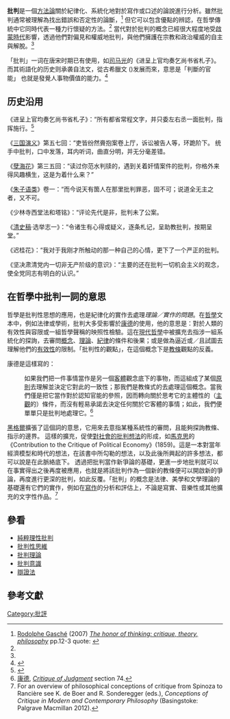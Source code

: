 {{Refimprove|time=2016-11-19T18:32:48+00:00}}
{{not|批评|评论}}
'''批判'''是一個[[方法論|方法論]]關於紀律化、系統化地對於寫作或口述的論說進行分析。雖然批判通常被理解為找出錯誤和否定性的論斷，<ref name="Gasche07p12">[[Rodolphe_Gasché|Rodolphe Gasché]] (2007) [http://books.google.com/books?id=_CZVDv6bdXIC&pg=PA12 ''The honor of thinking: critique, theory, philosophy''] {{Wayback|url=http://books.google.com/books?id=_CZVDv6bdXIC&pg=PA12 |date=20200716035332 }} pp.12-3 quote: {{quotation|Let us also remind ourselves of the fact that throughout the eighteenth century, which Kant, in ''Critique of Pure Reason'', labeled "in especial degree, the age of criticism" and to which our use of "critique", today remains largely indebted, critique was above all critique of prejudice and established authority, and hence was intimately tied to a conception of the human being as capable of self-thinking, hence authonomous, and free from religious and political authorities.}}</ref> 但它可以包含優點的辨認，在哲學傳統中它同時代表一種力行懷疑的方法。<ref name="Gasche07p12"/> 當代對於批判的概念已經很大程度地受[[啟蒙時代|啟蒙時代]]影響，透過他們對偏見和權威地批判，與他們擁護在宗教和政治權威的自主與解脫。<ref name="Gasche07p12"/>

「批判」一词在唐宋时期已有使用，如[[司马光|司马光]]的《进呈上官均奏乞尚书省札子》。而其術語化的历史则承袭自法文，從古希臘文{{lang|grc|κριτική}} ({{transl|grc|ISO|kritikē}})发展而來，意思是「判斷的官能」 也就是發覺人事物價值的能力。<ref name="OED">{{OED|critick}}</ref>

== 历史沿用 ==
《进呈上官均奏乞尚书省札子》：“所有都省常程文字，并只委左右丞一面批判，指挥施行。<ref>{{Cite web|title=批判|url=https://cidian.qianp.com/ci/%E6%89%B9%E5%88%A4|access-date=2021-12-07|work=千篇国学·汉语词典|language=zh-CN|archive-date=2021-12-07|archive-url=https://web.archive.org/web/20211207214955/https://cidian.qianp.com/ci/%E6%89%B9%E5%88%A4|dead-url=no}}</ref>

《[[三国演义|三国演义]]》第五七回：“吏皆纷然賫抱案卷上厅，诉讼被告人等，环跪阶下。 统 手中批判，口中发落，耳内听词，曲直分明，并无分毫差错。

《[[孽海花|孽海花]]》第三五回：“读过你范水判牍的，遇到关着奸情案件的批判，你格外来得风趣横生，这是为着什么来？”

《[[朱子语类|朱子语类]]》卷一：“而今说天有箇人在那里批判罪恶，固不可；说道全无主之者，又不可。

《少林寺西堂法和塔铭》：“评论先代是非，批判未了公案。

《[[清史稿|清史稿]]·选举志一》：“令诸生有心得或疑义，逐条札记，呈助教批判，按期呈堂。”

《迟桂花》：“我对于我刚才所触动的那一种自己的心情，更下了一个严正的批判。

《坚决肃清党内一切非无产阶级的意识》：“主要的还在批判一切机会主义的观念，使全党同志有明白的认识。”

==在哲學中批判一詞的意思==
哲學是批判性思想的應用，也是紀律化的實作去處理''理論／實作的問題''。在[[哲學|哲學]]文本中，例如法律或學術，批判大多受影響於[[康德|康德]]的使用，他的意思是：對於人類的有效性與容限或一組哲學聲稱的映照性檢驗。這在[[現代哲學|現代哲學]]中被擴充去指涉一組系統化的探詢，去審問[[概念|概念]]、[[理論|理論]]、[[紀律|紀律]]的條件和後果；或是做為逼近或／且試圖去理解他們的[[有效性|有效性]]的限制。「批判性的觀點」，在這個概念下是[[教條|教條]]觀點的反義。

康德是這樣寫的：

: 如果我們把一件事情當作是另一個[[客體|客體]]觀念底下的事物，而這組成了某個[[原則|原則]]去理解並決定它對此的一致性；那我們是教條式的去處理這個概念。當我們僅是把它當作對於認知官能的參照，因而轉向關於思考它的主體性的（[[主觀|主觀]]的）條件，而沒有輕易承諾去決定任何關於它客體的事情；如此，我們便單單只是批判地處理它。<ref>[[康德|康德]], ''[[Critique_of_Judgment|Critique of Judgment]]'' section 74.</ref>

[[黑格爾|黑格爾]]擴張了這個詞的意思，它用來去意指某種系統性的審問，且能夠探詢教條、指示的邊界。 這樣的擴充，促使[[批判理論|對社會的批判想法]]的形成，如[[馬克思|馬克思]]的《Contribution to the Critique of Political Economy》(1859)。這是一本對當年經濟模型和時代的想法，在該書中所勾勒的想法，以及此後所興起的許多想法，都可以說是在此脈絡底下。 透過把批判當作新爭論的基礎，更進一步地批判就可以在事實得出之後再度被應用，也就是將該批判作為一個新的教條便可以開啟新的爭論，再度進行更深的批判，如此反覆。「批判」的概念是法律、美學和文學理論的基礎還有它們的實作，例如在[[寫作|寫作]]的分析和評估上，不論是寫實、音樂性或其他擴充的文字性作品。<ref>For an overview of philosophical conceptions of critique from Spinoza to Rancière see K. de Boer and R. Sonderegger (eds.), ''Conceptions of Critique in Modern and Contemporary Philosophy'' (Basingstoke: Palgrave Macmillan 2012).</ref>

==參看==
{{wiktionary}}
* [[純粹理性批判|純粹理性批判]]
* [[批判性思維|批判性思維]]
* [[批判理論|批判理論]]
* [[批判意識|批判意識]]
* [[辯證法|辯證法]]

==參考文獻==
{{reflist}}

{{Authority control}}

[[Category:批評|Category:批評]]